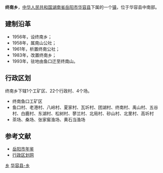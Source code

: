 {{中国乡级行政区<!---乡级行政区专用模板--->
|行政区全称 = 终南乡
|景观照片文件名 = 
|景观照片描述 = 
|位置图文件名 = 
|位置图描述 = 
|汉语拼音 = 
|通用拼音 = 
|上级行政区 = [[湖南省|湖南省]][[岳阳市|岳阳市]][[华容县|华容县]]
|行政区类别 = 乡
|行政区划代码 = 430623205
|建置时间 = 1983年
|政府驻地 = 终南山
|地理坐标 = 
|毗邻 = 
|行政区划 = 22
|村委会 = 17
|居委会 = 0
|总面积 = 54平方公里
|户籍人口 = 2.3万
|户籍人口年份 = 2009
|常住人口 = 
|常住人口年份 = 
|人口密度 = 
|GDP = 
|GDP年份 = 
|邮政编码 = 
|电话区号 = 
|时区 = UTC+8（[[东八区|东八区]]）
|官方网站 = 
|网站名称 = 
}}
'''终南乡'''，[[中华人民共和国|中华人民共和国]][[湖南省|湖南省]][[岳阳市|岳阳市]][[华容县|华容县]]下属的一个[[镇|镇]]，位于华容县中南部。

==建制沿革==
*1956年，设终南乡；
*1958年，属南山公社；
*1961年，析置终南公社；
*1983年，改置终南乡；
*1993年，驻地由鱼口迁至终南山。

==行政区划==
终南乡下辖1个工矿区、22个行政村、4个场。
*终南鱼口工矿区
*鱼口村、老港村、八岭村、夏家村、瓦圻村、团湖村、终南村、禹山村、五谷村、白鹿村、东湖村、松树村、蓼兰村、北局村、砂山村、北里村、高圻村
*茶场、桑场、张家窖渔场、黄石当渔场

==参考文献==
*[http://www.yysqw.gov.cn/Html/10/1/34/7/514829288942.html 岳阳市年鉴]{{dead link|date=2018年4月 |bot=InternetArchiveBot |fix-attempted=yes }}
*[http://www.xzqh.org/html/2011/0526/24784.html 行政区划网]{{dead link|date=2018年4月 |bot=InternetArchiveBot |fix-attempted=yes }}

{{湖南小作品}}
{{华容县行政区划}}

[[Category:华容县行政区划|乡]]
[[Category:岳阳乡镇|华容县-乡]]